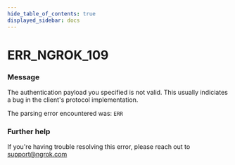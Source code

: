 ```yaml
---
hide_table_of_contents: true
displayed_sidebar: docs
---
```



# ERR_NGROK_109

### Message

The authentication payload you specified is not valid.
This usually indiciates a bug in the client's protocol implementation.

The parsing error encountered was:
`ERR`

<ErrorDetails error="err_ngrok_109" />

### Further help

If you're having trouble resolving this error, please reach out to [support@ngrok.com](mailto:support@ngrok.com?subject=Help%20with%20ERR_NGROK_109)
